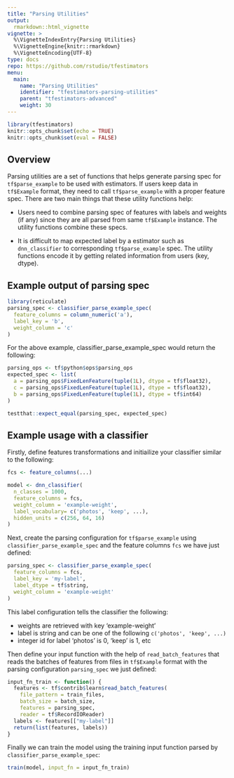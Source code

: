 ```yaml
---
title: "Parsing Utilities"
output: 
  rmarkdown::html_vignette
vignette: >
  %\VignetteIndexEntry{Parsing Utilities}
  %\VignetteEngine{knitr::rmarkdown}
  %\VignetteEncoding{UTF-8}
type: docs
repo: https://github.com/rstudio/tfestimators
menu:
  main:
    name: "Parsing Utilities"
    identifier: "tfestimators-parsing-utilities"
    parent: "tfestimators-advanced"
    weight: 30
---
```



```r
library(tfestimators)
knitr::opts_chunk$set(echo = TRUE)
knitr::opts_chunk$set(eval = FALSE)
```


## Overview

Parsing utilities are a set of functions that helps generate parsing spec for `tf$parse_example` to be used with estimators. If users keep data in `tf$Example` format, they need to call
`tf$parse_example` with a proper feature spec. There are two main things that
these utility functions help:

  * Users need to combine parsing spec of features with labels and weights (if any) since they are all parsed from same `tf$Example` instance. The utility functions combine these specs.

  * It is difficult to map expected label by a estimator such as `dnn_classifier` 
to corresponding `tf$parse_example` spec. The utility functions encode it by getting
related information from users (key, dtype).

## Example output of parsing spec


```r
library(reticulate)
parsing_spec <- classifier_parse_example_spec(
  feature_columns = column_numeric('a'),
  label_key = 'b',
  weight_column = 'c'
)
```

For the above example, classifier_parse_example_spec would return the following:

```r
parsing_ops <- tf$python$ops$parsing_ops
expected_spec <- list(
  a = parsing_ops$FixedLenFeature(tuple(1L), dtype = tf$float32),
  c = parsing_ops$FixedLenFeature(tuple(1L), dtype = tf$float32),
  b = parsing_ops$FixedLenFeature(tuple(1L), dtype = tf$int64)
)

testthat::expect_equal(parsing_spec, expected_spec)
```

## Example usage with a classifier

Firstly, define features transformations and initiailize your classifier similar to the following:

```r
fcs <- feature_columns(...)

model <- dnn_classifier(
  n_classes = 1000,
  feature_columns = fcs,
  weight_column = 'example-weight',
  label_vocabulary= c('photos', 'keep', ...),
  hidden_units = c(256, 64, 16)
)
```

Next, create the parsing configuration for `tf$parse_example` using `classifier_parse_example_spec` and the feature columns `fcs` we have just defined:

```r
parsing_spec <- classifier_parse_example_spec(
  feature_columns = fcs,
  label_key = 'my-label',
  label_dtype = tf$string,
  weight_column = 'example-weight'
)

```

This label configuration tells the classifier the following:

  * weights are retrieved with key 'example-weight'
  * label is string and can be one of the following `c('photos', 'keep', ...)`
  * integer id for label 'photos' is 0, 'keep' is 1, etc

Then define your input function with the help of `read_batch_features` that reads the batches of features from files in `tf$Example` format with the parsing configuration `parsing_spec` we just defined:

```r
input_fn_train <- function() {
  features <- tf$contrib$learn$read_batch_features(
    file_pattern = train_files,
    batch_size = batch_size,
    features = parsing_spec,
    reader = tf$RecordIOReader)
  labels <- features[["my-label"]]
  return(list(features, labels))
}
```

Finally we can train the model using the training input function parsed by `classifier_parse_example_spec`:

```r
train(model, input_fn = input_fn_train)
```
